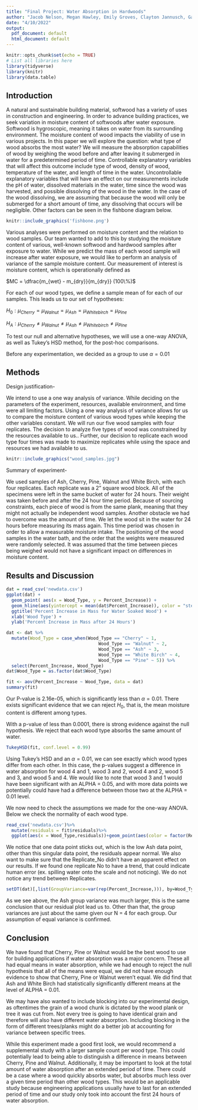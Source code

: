 ```yaml
---
title: "Final Project: Water Absorption in Hardwoods"
author: "Jacob Nelson, Megan Hawley, Emily Groves, Clayton Jannusch, Gavin Wilson"
date: "4/10/2022"
output:
  pdf_document: default
  html_document: default
---
```


```r
knitr::opts_chunk$set(echo = TRUE)
# List all libraries here
library(tidyverse)
library(knitr)
library(data.table)
```


## Introduction

A natural and sustainable building material, softwood has a variety of uses in construction and engineering. In order to advance building practices, we seek variation in moisture content of softwoods after water exposure. Softwood is hygroscopic, meaning it takes on water from its surrounding environment. The moisture content of wood impacts the viability of use in various projects. In this paper we will explore the question: what type of wood absorbs the most water?
We will measure the absorption capabilities of wood by weighing the wood before and after leaving it submerged in water for a predetermined period of time. Controllable explanatory variables that will affect this outcome include type of wood, density of wood, temperature of the water, and length of time in the water. Uncontrollable explanatory variables that will have an effect on our measurements include the pH of water, dissolved materials in the water, time since the wood was harvested, and possible dissolving of the wood in the water. In the case of the wood dissolving, we are assuming that because the wood will only be submerged for a short amount of time, any dissolving that occurs will be negligible. Other factors can be seen in the fishbone diagram below.

```r
knitr::include_graphics('fishbone.png')
```


Various analyses were performed on moisture content and the relation to wood samples. Our team wanted to add to this by studying the moisture content of various, well-known softwood and hardwood samples after exposure to water. While we predict the mass of each wood sample will increase after water exposure, we would like to perform an analysis of variance of the sample moisture content. Our measurement of interest is moisture content, which is operationally defined as

$MC = \dfrac{m_{wet} - m_{dry}}{m_{dry}} (100\%)$

For each of our wood types, we define a sample mean of  for each of our samples.
This leads us to our set of hypotheses:


$H_0: \mu_{Cherry} = \mu_{Walnut} = \mu_{Ash} = \mu_{Whitebirch} = \mu_{Pine}$

$H_A: \mu_{Cherry} \ne \mu_{Walnut} \ne \mu_{Ash} \ne \mu_{Whitebirch} \ne \mu_{Pine}$


To test our null and alternative hypotheses, we will use a one-way ANOVA, as well as Tukey’s HSD method, for the post-hoc comparisons.

Before any experimentation, we decided as a group to use $\alpha = 0.01$


## Methods

Design justification-

We intend to use a one way analysis of variance. While deciding on the parameters of the experiment, resources, available environment, and time were all limiting factors. Using a one way analysis of variance allows for us to compare the moisture content of various wood types while keeping the other variables constant. We will run our five wood samples with four replicates. The decision to analyze five types of wood was constrained by the resources available to us.. Further, our decision to replicate each wood type four times was made to maximize replicates while using the space and resources we had available to us. 

```r
knitr::include_graphics("wood_samples.jpg")
```


Summary of experiment-

We used samples of Ash, Cherry, Pine, Walnut and White Birch, with each four replicates. Each replicate was a 2” square wood block. All of the specimens were left in the same bucket of water for 24 hours. Their weight was taken before and after the 24 hour time period. Because of sourcing constraints, each piece of wood is from the same plank, meaning that they might not actually be independent wood samples. Another obstacle we had to overcome was the amount of time. We let the wood sit in the water for 24 hours before measuring its mass again. This time period was chosen in order to allow a measurable moisture intake. The positioning of the wood samples in the water bath, and the order that the weights were measured were randomly selected. It was assumed that the time between pieces being weighed would not have a significant impact on differences in moisture content.


## Results and Discussion

```r
dat = read_csv('newdata.csv')
ggplot(dat) +
  geom_point( aes(x = Wood_Type, y = Percent_Increase)) +
  geom_hline(aes(yintercept = mean(dat$Percent_Increase)), color = "steelblue") +
  ggtitle('Percent Increase in Mass for Water Soaked Wood') +
  xlab('Wood Type') +
  ylab('Percent Increase in Mass after 24 Hours')
```



```r
dat <- dat %>%
  mutate(Wood_Type = case_when(Wood_Type == "Cherry" ~ 1,
                                   Wood_Type == "Walnut" ~ 2,
                                   Wood_Type == "Ash" ~ 3,
                                   Wood_Type == "White Birch" ~ 4,
                                   Wood_Type == "Pine" ~ 5)) %>%
  select(Percent_Increase, Wood_Type)
dat$Wood_Type = as.factor(dat$Wood_Type)

fit <- aov(Percent_Increase ~ Wood_Type, data = dat)
summary(fit)
```

Our P-value is 2.16e-05, which is significantly less than $\alpha = 0.01$. There exists significant evidence that we can reject $H_0$, that is, the mean moisture content is different among types. 

With a p-value of less than 0.0001, there is strong evidence against the null hypothesis. We reject that each wood type absorbs the same amount of water.

```r
TukeyHSD(fit, conf.level = 0.99)
```

Using Tukey's HSD and an $\alpha = 0.01$, we can see exactly which wood types differ from each other. In this case, the p-values suggest a difference in water absorption for wood 4 and 1, wood 3 and 2, wood 4 and 2, wood 5 and 3, and wood 5 and 4.  We would like to note that wood 3 and 1 would have been significant with an ALPHA = 0.05, and with more data points we potentially could have had a difference between those two at the ALPHA = 0.01 level.


We now need to check the assumptions we made for the one-way ANOVA.  Below we check the normality of each wood type. 

```r
read_csv('newdata.csv')%>%
  mutate(residuals = fit$residuals)%>%
  ggplot(aes(x = Wood_Type,residuals))+geom_point(aes(color = factor(Replicate_No)))
```

We notice that one data point sticks out, which is the low Ash data point, other than this singular data point, the residuals appear normal.  We also want to make sure that the Replicate_No didn't have an apparent effect on our results.  If we found one replicate No to have a trend, that could indicate human error (ex. spilling water onto the scale and not noticing).  We do not notice any trend between Replicates.

```r
setDT(dat)[,list(GroupVariance=var(rep(Percent_Increase,))), by=Wood_Type]

```
As we see above, the Ash group variance was much larger, this is the same conclusion that our residual plot lead us to.  Other than that, the group variances are just about the same given our N = 4 for each group.  Our assumption of equal variance is confirmed.


## Conclusion

We have found that Cherry, Pine or Walnut would be the best wood to use for building applications if water absorption was a major concern.  These all had equal means in water absorption, while we had enough to reject the null hypothesis that all of the means were equal, we did not have enough evidence to show that Cherry, Pine or Walnut weren't equal.  We did find that Ash and White Birch had statistically significantly different means at the level of ALPHA = 0.01.  

We may have also wanted to include blocking into our experimental design, as oftentimes the grain of a wood chunk is dictated by the wood plank or tree it was cut from.  Not every tree is going to have identical grain and therefore will also have different water absorption.  Including blocking in the form of different trees/planks might do a better job at accounting for variance between specific trees.

While this experiment made a good first look, we would recommend a supplemental study with a larger sample count per wood type.  This could potentially lead to being able to distinguish a difference in means between Cherry, Pine and Walnut.  Additionally, it may be important to look at the total amount of water absorption after an extended period of time.  There could be a case where a wood quickly absorbs water, but absorbs much less over a given time period than other wood types.  This would be an applicable study because engineering applications usually have to last for an extended period of time and our study only took into account the first 24 hours of water absorption.